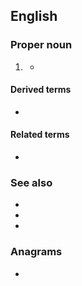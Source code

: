 {{also|seti}}
==English==
{{wikipedia}}

===Proper noun===
{{en-proper noun}}

# {{lb|en|astronomy}} {{acronym of|en|search for [[extraterrestrial]] intelligence}}
#* {{quote-journal|en|year=2019|month=March|author=John Wenz|title=SETI's Secret Origin Story|magazine=Discover|volume=40|number=2|page=68|text=The '''search for extraterrestrial intelligence''', or '''SETI''', constitutes major research projects at radio telescopes the world over, and it is championed by the non-profit institute that shares its name.}}

====Derived terms====
* {{l|en|OSETI}}

====Related terms====
* {{l|en|CETI}}

===See also===
* {{pedialite|SETI Institute}}
* {{pedialite|SETI@home}}
* {{pedialite|Active SETI}}

===Anagrams===
* {{anagrams|en|a=eist|EITs|ETSI|Esti|ITEs|site|ties}}
